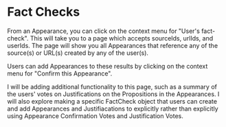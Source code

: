# Fact Checks

From an Appearance, you can click on the context menu for "User's fact-check". This
will take you to a page which accepts sourceIds, urlIds, and userIds. The page will
show you all Appearances that reference any of the source(s) or URL(s) created by any of the user(s).

Users can add Appearances to these results by clicking on the context menu for "Confirm this Appearance".

I will be adding additional functionality to this page, such as a summary of the users'
votes on Justifications on the Propositions in the Appearances. I will also explore making a
specific FactCheck object that users can create and add Appearances and Justifiacations to
explicitly rather than explicitly using Appearance Confirmation Votes and Justification Votes.
